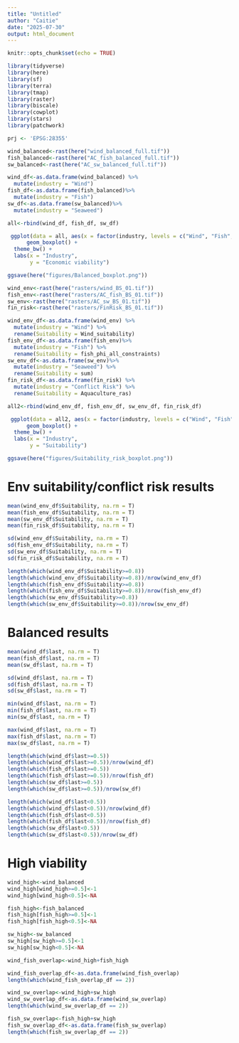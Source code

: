 ```yaml
---
title: "Untitled"
author: "Caitie"
date: "2025-07-30"
output: html_document
---
```


```r
knitr::opts_chunk$set(echo = TRUE)
```

```r
library(tidyverse)
library(here)
library(sf)
library(terra)
library(tmap)
library(raster)
library(biscale)
library(cowplot)
library(stars)
library(patchwork)

prj <- 'EPSG:28355'
```

```r
wind_balanced<-rast(here("wind_balanced_full.tif"))
fish_balanced<-rast(here("AC_fish_balanced_full.tif"))
sw_balanced<-rast(here("AC_sw_balanced_full.tif"))
```

```r
wind_df<-as.data.frame(wind_balanced) %>% 
  mutate(industry = "Wind")
fish_df<-as.data.frame(fish_balanced)%>% 
  mutate(industry = "Fish")
sw_df<-as.data.frame(sw_balanced)%>% 
  mutate(industry = "Seaweed")

all<-rbind(wind_df, fish_df, sw_df)
```

```r
 ggplot(data = all, aes(x = factor(industry, levels = c("Wind", "Fish", "Seaweed")), y = last)) +
      geom_boxplot() +
  theme_bw() +
  labs(x = "Industry",
       y = "Economic viability")
```

```r
ggsave(here("figures/Balanced_boxplot.png"))
```

```r
wind_env<-rast(here("rasters/wind_BS_01.tif"))
fish_env<-rast(here("rasters/AC_fish_BS_01.tif"))
sw_env<-rast(here("rasters/AC_sw_BS_01.tif"))
fin_risk<-rast(here("rasters/FinRisk_BS_01.tif"))

```

```r
wind_env_df<-as.data.frame(wind_env) %>% 
  mutate(industry = "Wind") %>% 
  rename(Suitability = Wind_suitability)
fish_env_df<-as.data.frame(fish_env)%>% 
  mutate(industry = "Fish") %>% 
  rename(Suitability = fish_phi_all_constraints)
sw_env_df<-as.data.frame(sw_env)%>% 
  mutate(industry = "Seaweed") %>% 
  rename(Suitability = sum)
fin_risk_df<-as.data.frame(fin_risk) %>% 
  mutate(industry = "Conflict Risk") %>% 
  rename(Suitability = Aquaculture_ras)

all2<-rbind(wind_env_df, fish_env_df, sw_env_df, fin_risk_df)
```

```r
 ggplot(data = all2, aes(x = factor(industry, levels = c("Wind", "Fish", "Seaweed", "Conflict Risk")), y = Suitability)) +
      geom_boxplot() +
  theme_bw() +
  labs(x = "Industry",
       y = "Suitability")
```
```r
ggsave(here("figures/Suitability_risk_boxplot.png"))
```

# Env suitability/conflict risk results

```r
mean(wind_env_df$Suitability, na.rm = T)
mean(fish_env_df$Suitability, na.rm = T)
mean(sw_env_df$Suitability, na.rm = T)
mean(fin_risk_df$Suitability, na.rm = T)

sd(wind_env_df$Suitability, na.rm = T)
sd(fish_env_df$Suitability, na.rm = T)
sd(sw_env_df$Suitability, na.rm = T)
sd(fin_risk_df$Suitability, na.rm = T)
```
```r
length(which(wind_env_df$Suitability>=0.8))
length(which(wind_env_df$Suitability>=0.8))/nrow(wind_env_df)
length(which(fish_env_df$Suitability>=0.8))
length(which(fish_env_df$Suitability>=0.8))/nrow(fish_env_df)
length(which(sw_env_df$Suitability>=0.8))
length(which(sw_env_df$Suitability>=0.8))/nrow(sw_env_df)
```

# Balanced results

```r
mean(wind_df$last, na.rm = T)
mean(fish_df$last, na.rm = T)
mean(sw_df$last, na.rm = T)

sd(wind_df$last, na.rm = T)
sd(fish_df$last, na.rm = T)
sd(sw_df$last, na.rm = T)

min(wind_df$last, na.rm = T)
min(fish_df$last, na.rm = T)
min(sw_df$last, na.rm = T)

max(wind_df$last, na.rm = T)
max(fish_df$last, na.rm = T)
max(sw_df$last, na.rm = T)

```

```r
length(which(wind_df$last>=0.5))
length(which(wind_df$last>=0.5))/nrow(wind_df)
length(which(fish_df$last>=0.5))
length(which(fish_df$last>=0.5))/nrow(fish_df)
length(which(sw_df$last>=0.5))
length(which(sw_df$last>=0.5))/nrow(sw_df)
```

```r
length(which(wind_df$last<0.5))
length(which(wind_df$last<0.5))/nrow(wind_df)
length(which(fish_df$last<0.5))
length(which(fish_df$last<0.5))/nrow(fish_df)
length(which(sw_df$last<0.5))
length(which(sw_df$last<0.5))/nrow(sw_df)
```
# High viability

```r
wind_high<-wind_balanced
wind_high[wind_high>=0.5]<-1
wind_high[wind_high<0.5]<-NA

fish_high<-fish_balanced
fish_high[fish_high>=0.5]<-1
fish_high[fish_high<0.5]<-NA

sw_high<-sw_balanced
sw_high[sw_high>=0.5]<-1
sw_high[sw_high<0.5]<-NA

wind_fish_overlap<-wind_high+fish_high

wind_fish_overlap_df<-as.data.frame(wind_fish_overlap)
length(which(wind_fish_overlap_df == 2))

```

```r
wind_sw_overlap<-wind_high+sw_high
wind_sw_overlap_df<-as.data.frame(wind_sw_overlap)
length(which(wind_sw_overlap_df == 2))


```

```r
fish_sw_overlap<-fish_high+sw_high
fish_sw_overlap_df<-as.data.frame(fish_sw_overlap)
length(which(fish_sw_overlap_df == 2))
```


